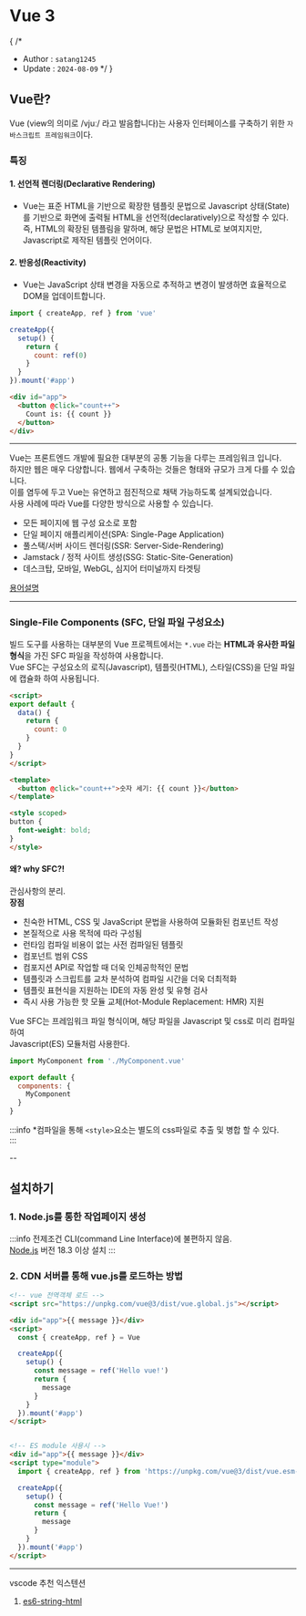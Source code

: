 
# Vue 3
{
/* 
 * Author : `satang1245`  
 * Update : `2024-08-09` 
*/
}

## Vue란?
Vue (view의 의미로  /vjuː/ 라고 발음합니다)는 사용자 인터페이스를 구축하기 위한 `자바스크립트 프레임워크`이다.

### 특징

#### 1. 선언적 렌더링(Declarative Rendering)
- Vue는 표준 HTML을 기반으로 확장한 템플릿 문법으로 Javascript 상태(State)를 기반으로 화면에 출력될 HTML을 선언적(declaratively)으로 작성할 수 있다.  
즉, HTML의 확장된 템플림을 말하며, 해당 문법은 HTML로 보여지지만, Javascript로 제작된 템플릿 언어이다.

#### 2. 반응성(Reactivity)
- Vue는 JavaScript 상태 변경을 자동으로 추적하고 변경이 발생하면 효율적으로 DOM을 업데이트합니다.

```javascript
import { createApp, ref } from 'vue'

createApp({
  setup() {
    return {
      count: ref(0)
    }
  }
}).mount('#app')
```

```html
<div id="app">
  <button @click="count++">
    Count is: {{ count }}
  </button>
</div>
```


---

Vue는 프론트엔드 개발에 필요한 대부분의 공통 기능을 다루는 프레임워크 입니다.  
하지만 웹은 매우 다양합니다. 웹에서 구축하는 것들은 형태와 규모가 크게 다를 수 있습니다.  
이를 염두에 두고 Vue는 유연하고 점진적으로 채택 가능하도록 설계되었습니다.  
사용 사례에 따라 Vue를 다양한 방식으로 사용할 수 있습니다.

- 모든 페이지에 웹 구성 요소로 포함
- 단일 페이지 애플리케이션(SPA: Single-Page Application)
- 풀스택/서버 사이드 렌더링(SSR: Server-Side-Rendering)
- Jamstack / 정적 사이트 생성(SSG: Static-Site-Generation)
- 데스크탑, 모바일, WebGL, 심지어 터미널까지 타겟팅  

[용어설명](https://vuejs.org/guide/extras/ways-of-using-vue)

---

### Single-File Components (SFC, 단일 파일 구성요소)

빌드 도구를 사용하는 대부분의 Vue 프로젝트에서는 `*.vue` 라는 **HTML과 유사한 파일 형식**을 가진 SFC 파일을 작성하여 사용합니다.  
Vue SFC는 구성요소의 로직(Javascript), 템플릿(HTML), 스타일(CSS)을 단일 파일에 캡슐화 하여 사용됩니다.  
```html
<script>
export default {
  data() {
    return {
      count: 0
    }
  }
}
</script>

<template>
  <button @click="count++">숫자 세기: {{ count }}</button>
</template>

<style scoped>
button {
  font-weight: bold;
}
</style>
```
#### 왜? why SFC?!
관심사항의 분리.  
**장점**
- 친숙한 HTML, CSS 및 JavaScript 문법을 사용하여 모듈화된 컴포넌트 작성
- 본질적으로 사용 목적에 따라 구성됨
- 런타임 컴파일 비용이 없는 사전 컴파일된 템플릿
- 컴포넌트 범위 CSS
- 컴포지션 API로 작업할 때 더욱 인체공학적인 문법
- 템플릿과 스크립트를 교차 분석하여 컴파일 시간을 더욱 더최적화
- 템플릿 표현식을 지원하는 IDE의 자동 완성 및 유형 검사
- 즉시 사용 가능한 핫 모듈 교체(Hot-Module Replacement: HMR) 지원

Vue SFC는 프레임워크 파일 형식이며, 해당 파일을 Javascript 및 css로 미리 컴파일 하여  
Javascript(ES) 모듈처럼 사용한다.
```js
import MyComponent from './MyComponent.vue'

export default {
  components: {
    MyComponent
  }
}
```
:::info
*컴파일을 통해 `<style>`요소는 별도의 css파일로 추출 및 병합 할 수 있다.  
:::

--

## 설치하기

### 1. Node.js를 통한 작업페이지 생성  

:::info 전제조건
 CLI(command Line Interface)에 불편하지 않음.  
 [Node.js](https://nodejs.org/en) 버전 18.3 이상 설치
:::  

<PackageManagerTabs command="create vue@latest" />

### 2. CDN 서버를 통해 vue.js를 로드하는 방법

```html
<!-- vue 전역객체 로드 -->
<script src="https://unpkg.com/vue@3/dist/vue.global.js"></script>

<div id="app">{{ message }}</div>
<script>
  const { createApp, ref } = Vue

  createApp({
    setup() {
      const message = ref('Hello vue!')
      return {
        message
      }
    }
  }).mount('#app')
</script>


<!-- ES module 사용시 -->
<div id="app">{{ message }}</div>
<script type="module">
  import { createApp, ref } from 'https://unpkg.com/vue@3/dist/vue.esm-browser.js'

  createApp({
    setup() {
      const message = ref('Hello Vue!')
      return {
        message
      }
    }
  }).mount('#app')
</script>
```

---

vscode 추천 익스텐션
1. [es6-string-html](https://marketplace.visualstudio.com/items?itemName=Tobermory.es6-string-html)